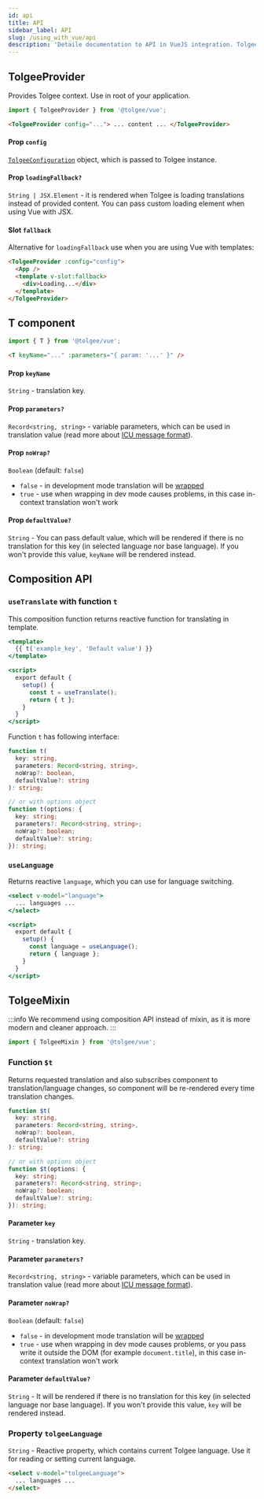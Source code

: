 ```yaml
---
id: api
title: API
sidebar_label: API
slug: /using_with_vue/api
description: 'Detaile documentation to API in VueJS integration. TolgeeProvider​ Provides Tolgee context. Use in root of your application.'
---
```


## TolgeeProvider

Provides Tolgee context. Use in root of your application.

```js
import { TolgeeProvider } from '@tolgee/vue';
```

```html
<TolgeeProvider config="..."> ... content ... </TolgeeProvider>
```

#### Prop `config`

[`TolgeeConfiguration`](../configuration) object, which is passed to Tolgee instance.

#### Prop `loadingFallback?`

`String | JSX.Element` - it is rendered when Tolgee is loading translations instead of provided content.
You can pass custom loading element when using Vue with JSX.

#### Slot `fallback`

Alternative for `loadingFallback` use when you are using Vue with templates:

```html
<TolgeeProvider :config="config">
  <App />
  <template v-slot:fallback>
    <div>Loading...</div>
  </template>
</TolgeeProvider>
```

## T component

```js
import { T } from '@tolgee/vue';
```

```html
<T keyName="..." :parameters="{ param: '...' }" />
```

#### Prop `keyName`

`String` - translation key.

#### Prop `parameters?`

`Record<string, string>` - variable parameters, which can be used in translation value
(read more about [ICU message format](/platform/translation_process/icu_message_format)).

#### Prop `noWrap?`

`Boolean` (default: `false`)

- `false` - in development mode translation will be [wrapped](../wrapping)
- `true` - use when wrapping in dev mode causes problems, in this case in-context translation won't work

#### Prop `defaultValue?`

`String` - You can pass default value, which will be rendered if there is no translation
for this key (in selected language nor base language). If you won't provide this value, `keyName` will be rendered instead.

## Composition API

### `useTranslate` with function `t`

This composition function returns reactive function for translating in template.

```jsx
<template>
  {{ t('example_key', 'Default value') }}
</template>

<script>
  export default {
    setup() {
      const t = useTranslate();
      return { t };
    }
  }
</script>
```

Function `t` has following interface:

```ts
function t(
  key: string,
  parameters: Record<string, string>,
  noWrap?: boolean,
  defaultValue?: string
): string;

// or with options object
function t(options: {
  key: string;
  parameters?: Record<string, string>;
  noWrap?: boolean;
  defaultValue?: string;
}): string;
```

### `useLanguage`

Returns reactive `language`, which you can use for language switching.

```jsx
<select v-model="language">
  ... languages ...
</select>

<script>
  export default {
    setup() {
      const language = useLanguage();
      return { language };
    }
  }
</script>
```

## TolgeeMixin

:::info
We recommend using composition API instead of mixin, as it is more modern and cleaner approach.
:::

```ts
import { TolgeeMixin } from '@tolgee/vue';
```

### Function `$t`

Returns requested translation and also subscribes component to translation/language changes,
so component will be re-rendered every time translation changes.

```ts
function $t(
  key: string,
  parameters: Record<string, string>,
  noWrap?: boolean,
  defaultValue?: string
): string;

// or with options object
function $t(options: {
  key: string;
  parameters?: Record<string, string>;
  noWrap?: boolean;
  defaultValue?: string;
}): string;
```

#### Parameter `key`

`String` - translation key.

#### Parameter `parameters?`

`Record<string, string>` - variable parameters, which can be used in translation value
(read more about [ICU message format](/platform/translation_process/icu_message_format)).

#### Parameter `noWrap?`

`Boolean` (default: `false`)

- `false` - in development mode translation will be [wrapped](../wrapping)
- `true` - use when wrapping in dev mode causes problems, or you pass write it outside the DOM
  (for example `document.title`), in this case in-context translation won't work

#### Parameter `defaultValue?`

`String` - It will be rendered if there is no translation for this key (in selected language nor base language).
If you won't provide this value, `key` will be rendered instead.

### Property `tolgeeLanguage`

`String` - Reactive property, which contains current Tolgee language. Use it for reading or setting current language.

```html
<select v-model="tolgeeLanguage">
  ... languages ...
</select>
```
